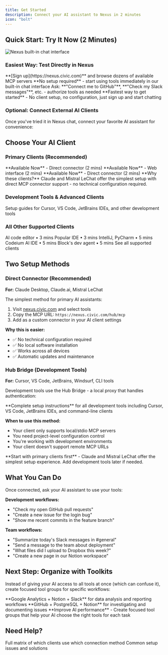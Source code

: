 ```yaml
---
title: Get Started
description: Connect your AI assistant to Nexus in 2 minutes
icon: "bolt"
---
```


## Quick Start: Try It Now (2 Minutes)

<Frame caption="Test Civic Nexus tools directly in our chat interface">
  <img 
    className="rounded-lg"
    src="/images/steps/welcome/02.png"
    alt="Nexus built-in chat interface"
  />
</Frame>

### Easiest Way: Test Directly in Nexus

<Steps>
  <Step title="Visit nexus.civic.com">
    **[Sign up](https://nexus.civic.com)** and browse dozens of available MCP servers
  </Step>
  <Step title="Click 'Chat'">
    **No setup required** - start using tools immediately in our built-in chat interface
  </Step>
  <Step title="Start testing">
    Ask: **"Connect me to GitHub"**, **"Check my Slack messages"**, etc. - authorize tools as needed
  </Step>
</Steps>

<Card title="Try Nexus Chat Now" icon="message-circle" href="https://nexus.civic.com">
  **Fastest way to get started** - No client setup, no configuration, just sign up and start chatting
</Card>

### Optional: Connect External AI Clients

Once you've tried it in Nexus chat, connect your favorite AI assistant for convenience:

## Choose Your AI Client

### Primary Clients (Recommended)

<CardGroup cols={3}>
  <Card title="Claude Desktop" icon="desktop" href="/nexus/quickstart/clients/claude-desktop">
    **Available Now** - Direct connector (2 mins)
  </Card>
  <Card title="Claude.ai" icon="globe" href="/nexus/quickstart/clients/claude-web">
    **Available Now** - Web interface (2 mins)
  </Card>
  <Card title="Mistral LeChat" icon="sparkles" href="/nexus/quickstart/clients/mistral-lechat">
    **Available Now** - Direct connector (2 mins)
  </Card>
</CardGroup>

<Note>
**Why these clients?** Claude and Mistral LeChat offer the simplest setup with direct MCP connector support - no technical configuration required.
</Note>

### Development Tools & Advanced Clients

<Card title="Developer Setup Guide" icon="code" href="/nexus/developers/client-setup">
  Setup guides for Cursor, VS Code, JetBrains IDEs, and other development tools
</Card>

### All Other Supported Clients

<CardGroup cols={3}>
  <Card title="Cursor" icon="code" href="/nexus/developers/client-setup#cursor">
    AI code editor • 3 mins
  </Card>
  <Card title="VS Code" icon="code" href="/nexus/developers/client-setup#vscode">
    Popular IDE • 3 mins
  </Card>
  <Card title="JetBrains IDEs" icon="command" href="/nexus/developers/client-setup#jetbrains">
    IntelliJ, PyCharm • 5 mins
  </Card>
  <Card title="Windsurf" icon="wind" href="/nexus/developers/client-setup#windsurf">
    Codeium AI IDE • 5 mins
  </Card>
  <Card title="Goose" icon="terminal" href="/nexus/developers/client-setup#goose">
    Block's dev agent • 5 mins
  </Card>
  <Card title="More..." icon="ellipsis" href="/nexus/developers/client-setup">
    See all supported clients
  </Card>
</CardGroup>

## Two Setup Methods

### Direct Connector (Recommended)
**For:** Claude Desktop, Claude.ai, Mistral LeChat

The simplest method for primary AI assistants:

1. Visit [nexus.civic.com](https://nexus.civic.com) and select tools
2. Copy the MCP URL: `https://nexus.civic.com/hub/mcp`
3. Add as a custom connector in your AI client settings

**Why this is easier:**
- ✅ No technical configuration required
- ✅ No local software installation
- ✅ Works across all devices
- ✅ Automatic updates and maintenance

### Hub Bridge (Development Tools)
**For:** Cursor, VS Code, JetBrains, Windsurf, CLI tools

Development tools use the Hub Bridge - a local proxy that handles authentication:

<Card title="Developer Setup Guide" icon="code" href="/nexus/developers/client-setup">
  **Complete setup instructions** for all development tools including Cursor, VS Code, JetBrains IDEs, and command-line clients
</Card>

**When to use this method:**
- Your client only supports local/stdio MCP servers
- You need project-level configuration control  
- You're working with development environments
- Your client doesn't support remote MCP URLs

<Note>
**Start with primary clients first** - Claude and Mistral LeChat offer the simplest setup experience. Add development tools later if needed.
</Note>

## What You Can Do

Once connected, ask your AI assistant to use your tools:

**Development workflows:**
- "Check my open GitHub pull requests"  
- "Create a new issue for the login bug"
- "Show me recent commits in the feature branch"

**Team workflows:**
- "Summarize today's Slack messages in #general"
- "Send a message to the team about deployment"
- "What files did I upload to Dropbox this week?"
- "Create a new page in our Notion workspace"

## Next Step: Organize with Toolkits

Instead of giving your AI access to all tools at once (which can confuse it), create focused tool groups for specific workflows:

<CardGroup cols={2}>
  <Card title="Marketing Analytics" icon="chart-bar" href="/nexus/concepts/toolkits">
    **Google Analytics + Notion + Slack** for data analysis and reporting workflows
  </Card>
  <Card title="Developer Debugging" icon="bug" href="/nexus/concepts/toolkits">
    **GitHub + PostgreSQL + Notion** for investigating and documenting issues
  </Card>
</CardGroup>

<Card title="Learn About Toolkits" icon="toolbox" href="/nexus/concepts/toolkits">
  **Improve AI performance** - Create focused tool groups that help your AI choose the right tools for each task
</Card>

## Need Help?

<CardGroup cols={2}>
  <Card title="Client Compatibility" icon="table" href="/nexus/reference/client-compatibility">
    Full matrix of which clients use which connection method
  </Card>
  <Card title="Troubleshooting" icon="wrench" href="/nexus/troubleshooting">
    Common setup issues and solutions
  </Card>
</CardGroup>
